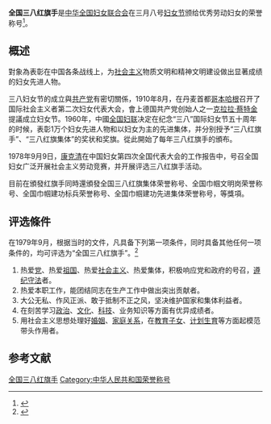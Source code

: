 '''全国三八红旗手'''是[[中华全国妇女联合会|中华全国妇女联合会]]在三月八号[[妇女节|妇女节]]颁给优秀劳动妇女的荣誉称号<ref>{{Cite web |url=http://news.xinhuanet.com/politics/2017-03/07/c_1120586152.htm |title=三八紅旗手標兵 |accessdate=2017-04-05 |archive-date=2017-03-08 |archive-url=https://web.archive.org/web/20170308013404/http://news.xinhuanet.com/politics/2017-03/07/c_1120586152.htm |dead-url=no }}</ref>。

== 概述 ==
對象為表彰在中国各条战线上，为[[社会主义|社会主义]]物质文明和精神文明建设做出显著成绩的妇女先进人物。

三八妇女节的成立與[[共产党|共产党]]有密切關係，1910年8月，在丹麦首都[[哥本哈根|哥本哈根]]召开了国际社会主义者第二次妇女代表大会，會上德国共产党创始人之一[[克拉拉·蔡特金|克拉拉·蔡特金]]提議成立妇女节。1960年，中國[[全国妇联|全国妇联]]决定在纪念“三八”国际妇女节五十周年的时候，表彰1万个妇女先进人物和以妇女为主的先进集体，并分别授予“三八红旗手”、“三八红旗集体”的奖状和奖旗。從此開始了每年三八红旗手的頒布。

1978年9月9日，[[康克清|康克清]]在中国妇女第四次全国代表大会的工作报告中，号召全国妇女广泛开展社会主义劳动竞赛，并开展评选三八红旗手活动。

目前在頒發红旗手同時還頒發全国三八红旗集体荣誉称号、全国巾帼文明岗荣誉称号、全国巾帼建功标兵荣誉称号、全国巾帼建功先进集体荣誉称号，等獎項。

== 评选條件 ==
在1979年9月，根据当时的文件，凡具备下列第一项条件，同时具备其他任何一项条件的，均可评选为“全国三八红旗手”。<ref>{{cite journal |author1=江国华 |title=中国国家荣誉制度立法研究 |journal=中州学刊 |date=2014-01 |issue=1 |page=50, 55 |url=https://www.ixueshu.com/document/b94c6057d286ded6318947a18e7f9386.html |accessdate=2021-02-09 |series=法学研究 |archive-date=2021-02-15 |archive-url=https://web.archive.org/web/20210215022248/https://www.ixueshu.com/document/b94c6057d286ded6318947a18e7f9386.html |dead-url=no }}</ref>

#热爱[[中国共产党|党]]、热爱[[祖国|祖国]]、热爱[[社会主义|社会主义]]、热爱集体，积极响应党和政府的号召，[[以法而治|遵纪守法]]者。
#热爱本职工作，能团结同志在生产工作中做出突出贡献者。
#大公无私、作风正派、敢于抵制不正之风，坚决维护国家和集体利益者。
#在刻苦学习[[政治|政治]]、[[文化|文化]]、[[科技|科技]]、业务知识等方面有优异成绩者。
#用社会主义思想处理好[[婚姻|婚姻]]、[[家庭关系|家庭关系]]，在[[教育|教育]][[子女|子女]]、[[计划生育|计划生育]]等方面起模范带头作用者。

== 参考文献 ==
{{reflist}}

[[Category:全国三八红旗手|]]
[[Category:中华人民共和国荣誉称号|Category:中华人民共和国荣誉称号]]
